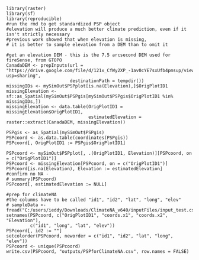 ```preparing

library(raster)
library(sf)
library(reproducible)
#run the rmd to get standardized PSP object
#elevation will produce a much better climate prediction, even if it isn't strictly necessary
#previous work showed that when elevation is missing, 
# it is better to sample elevation from a DEM than to omit it

#get an elevation DEM - this is the 7.5 arcsecond DEM used for fireSense, from GTOPO
CanadaDEM <- prepInputs(url = "https://drive.google.com/file/d/121x_CfWy2XP_-1av0cYE7sxUfb4pmsup/view?usp=sharing", 
                        destinationPath = tempdir())
missingIDs <- mySimOut$PSPplot[is.na(Elevation),]$OrigPlotID1
missingElevation <- sf::as_Spatial(mySimOut$PSPgis[mySimOut$PSPgis$OrigPlotID1 %in% missingIDs,])
missingElevation <- data.table(OrigPlotID1 = missingElevation$OrigPlotID1,
                               estimatedElevation = raster::extract(CanadaDEM, missingElevation))

PSPgis <- as_Spatial(mySimOut$PSPgis)
PSPcoord <- as.data.table(coordinates(PSPgis))
PSPcoord[, OrigPlotID1 := PSPgis$OrigPlotID1]

PSPcoord <- mySimOut$PSPplot[, .(OrigPlotID1, Elevation)][PSPcoord, on = c("OrigPlotID1")]
PSPcoord <- missingElevation[PSPcoord, on = c("OrigPlotID1")]
PSPcoord[is.na(Elevation), Elevation := estimatedElevation]
#confirm no NA - 
# summary(PSPcoord)
PSPcoord[, estimatedElevation := NULL]

#prep for climateNA
#the columns have to be called "id1", "id2", "lat", "long", "elev"
# sampleData <- fread("C:/users/ieddy/Downloads/ClimateNA_v640/inputFiles/input_test.csv")
setnames(PSPcoord, c("OrigPlotID1", "coords.x1", "coords.x2", "Elevation"), 
         c("id1", "long", "lat", "elev"))
PSPcoord[, id2 := ""]
setcolorder(PSPcoord, neworder = c("id1", "id2", "lat", "long", "elev"))
PSPcoord <- unique(PSPcoord)
write.csv(PSPcoord, "outputs/PSPforClimateNA.csv", row.names = FALSE)
```
